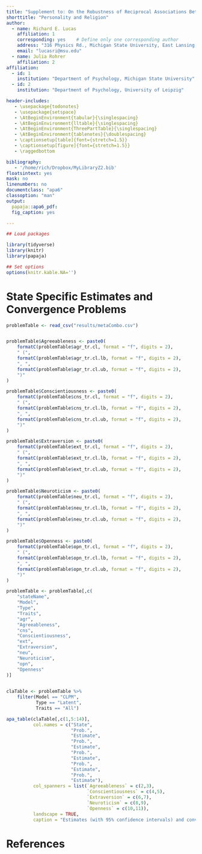 ```yaml
---
title: "Supplement to: On the Robustness of Reciprocal Associations Between Personality and Religiosity in a German Sample"
shorttitle: "Personality and Religion"
author: 
  - name: Richard E. Lucas
    affiliation: 1
    corresponding: yes    # Define only one corresponding author
    address: "316 Physics Rd., Michigan State University, East Lansing, MI 48823"
    email: "lucasri@msu.edu"
  - name: Julia Rohrer
    affiliation: 2
affiliation:
  - id: 1
    institution: "Department of Psychology, Michigan State University"
  - id: 2
    institution: "Department of Psychology, University of Leipzig"

header-includes:
   - \usepackage{todonotes}
   - \usepackage{setspace}
   - \AtBeginEnvironment{tabular}{\singlespacing}
   - \AtBeginEnvironment{lltable}{\singlespacing}
   - \AtBeginEnvironment{ThreePartTable}{\singlespacing}
   - \AtBeginEnvironment{tablenotes}{\doublespacing}
   - \captionsetup[table]{font={stretch=1.5}}
   - \captionsetup[figure]{font={stretch=1.5}}
   - \raggedbottom

bibliography:
   - '/home/rich/Dropbox/MyLibraryZ2.bib'
floatsintext: yes
mask: no
linenumbers: no
documentclass: "apa6"
classoption: "man"
output: 
  papaja::apa6_pdf:
  fig_caption: yes

---
```


```r
## Load packages

library(tidyverse)
library(knitr)
library(papaja)

## Set options
options(knitr.kable.NA='')

```

# State Specific Estimates and Convergence Problems

```r

problemTable <- read_csv("results/metaCombo.csv")


problemTable$Agreeableness <- paste0(
    formatC(problemTable$agr_tr.cl, format = "f", digits = 2),
    " (",
    formatC(problemTable$agr_tr.cl.lb, format = "f", digits = 2),
    ", ",
    formatC(problemTable$agr_tr.cl.ub, format = "f", digits = 2),
    ")"
)

problemTable$Conscientiousness <- paste0(
    formatC(problemTable$cns_tr.cl, format = "f", digits = 2),
    " (",
    formatC(problemTable$cns_tr.cl.lb, format = "f", digits = 2),
    ", ",
    formatC(problemTable$cns_tr.cl.ub, format = "f", digits = 2),
    ")"
)

problemTable$Extraversion <- paste0(
    formatC(problemTable$ext_tr.cl, format = "f", digits = 2),
    " (",
    formatC(problemTable$ext_tr.cl.lb, format = "f", digits = 2),
    ", ",
    formatC(problemTable$ext_tr.cl.ub, format = "f", digits = 2),
    ")"
)

problemTable$Neuroticism <- paste0(
    formatC(problemTable$neu_tr.cl, format = "f", digits = 2),
    " (",
    formatC(problemTable$neu_tr.cl.lb, format = "f", digits = 2),
    ", ",
    formatC(problemTable$neu_tr.cl.ub, format = "f", digits = 2),
    ")"
)

problemTable$Openness <- paste0(
    formatC(problemTable$opn_tr.cl, format = "f", digits = 2),
    " (",
    formatC(problemTable$opn_tr.cl.lb, format = "f", digits = 2),
    ", ",
    formatC(problemTable$opn_tr.cl.ub, format = "f", digits = 2),
    ")"
)

problemTable <- problemTable[,c(
    "stateName",
    "Model",
    "Type",
    "Traits",
    "agr",
    "Agreeableness",
    "cns",
    "Conscientiousness",
    "ext",
    "Extraversion",
    "neu",
    "Neuroticism",
    "opn",
    "Openness"
)]
    

```

```r

claTable <- problemTable %>%
    filter(Model == "CLPM",
           Type == "Latent",
           Traits == "All")

apa_table(claTable[,c(1,5:14)],
          col.names = c("State",
                        "Prob.",
                        "Estimate",
                        "Prob.",
                        "Estimate",
                        "Prob.",
                        "Estimate",
                        "Prob.",
                        "Estimate",
                        "Prob.",
                        "Estimate"),
          col_spanners = list(`Agreeableness` = c(2,3),
                              `Conscientiousness` = c(4,5),
                              `Extraversion` = c(6,7),
                              `Neuroticism` = c(8,9),
                              `Openness` = c(10,11)),
          landscape = TRUE,
          caption = "Estimates (with 95% confidence intervals) and convergence and estimation problems in the CLPM with latent traits and all traits modeled simultaneously")

```

\newpage 

# References
